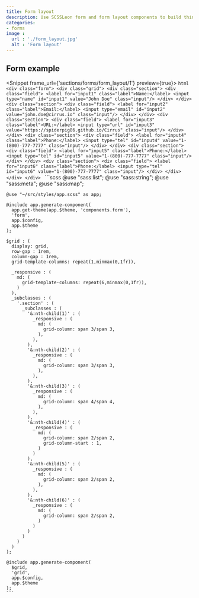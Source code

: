 ```yaml
---
title: Form layout
description: Use SCSSLeon form and form layout components to build things like settings screens in your application. These form components are designed and built by the SCSSLeon team, and include a variety of different styles and layouts.
categories:
- forms
image :
  url : './form_layout.jpg'
  alt : 'Form layout'
---
```



## Form example

<Snippet frame_url={'sections/forms/form_layout/1'} preview={true}>
  <Fragment slot="html">
    ```html
    <div class="form">
      <div class="grid">
        <div class="section">
          <div class="field">
            <label for="input1" class="label">Name:</label>
            <input type="name" id="input1" value="John Doe" class="input"/>
          </div>
        </div>
        <div class="section">
          <div class="field">
            <label for="input2" class="label">Email:</label>
            <input type="email" id="input2" value="john.doe@cirrus.io" class="input"/>
          </div>
        </div>
        <div class="section">
          <div class="field">
            <label for="input3" class="label">URL:</label>
            <input type="url" id="input3" value="https://spiderpig86.github.io/Cirrus" class="input"/>
          </div>
        </div>
        <div class="section">
          <div class="field">
            <label for="input4" class="label">Phone:</label>
            <input type="tel" id="input4" value="1-(800)-777-7777" class="input"/>
          </div>
        </div>
        <div class="section">
          <div class="field">
            <label for="input5" class="label">Phone:</label>
            <input type="tel" id="input5" value="1-(800)-777-7777" class="input"/>
          </div>
        </div>
        <div class="section">
          <div class="field">
            <label for="input6" class="label">Phone:</label>
            <input type="tel" id="input6" value="1-(800)-777-7777" class="input"/>
          </div>
        </div>
      </div>
    </div>
    ```
  </Fragment>
  <Fragment slot="scss">
    ```scss
    @use "sass:list";
    @use "sass:string";
    @use "sass:meta";
    @use "sass:map";

    @use "~/src/styles/app.scss" as app;

    @include app.generate-component(
      app.get-theme(app.$theme, 'components.form'),
      'form',
      app.$config,
      app.$theme
    );

    $grid : (
      display: grid,
      row-gap : 1rem,
      column-gap : 1rem,
      grid-template-columns: repeat(1,minmax(0,1fr)),

      _responsive : (
        md: (
          grid-template-columns: repeat(6,minmax(0,1fr)),
        )
      ),
      _subclasses : (
        '.section' : (
          _subclasses : (
            '&:nth-child(1)' : (
              _responsive : (
                md: (
                  grid-column: span 3/span 3,
                ),
              ),
            ),
            '&:nth-child(2)' : (
              _responsive : (
                md: (
                  grid-column: span 3/span 3,
                ),
              ),
            ),
            '&:nth-child(3)' : (
              _responsive : (
                md: (
                  grid-column: span 4/span 4,
                ),
              ),
            ),
            '&:nth-child(4)' : (
              _responsive : (
                md: (
                  grid-column: span 2/span 2,
                  grid-column-start : 1,
                )
              )
            ),
            '&:nth-child(5)' : (
              _responsive : (
                md: (
                  grid-column: span 2/span 2,
                ),
              ),
            ),
            '&:nth-child(6)' : (
              _responsive : (
                md: (
                  grid-column: span 2/span 2,
                )
              )
            )
          )
        )
      )
    );

    @include app.generate-component(
      $grid,
      'grid',
      app.$config,
      app.$theme
    );
    ```
  </Fragment>
</Snippet>